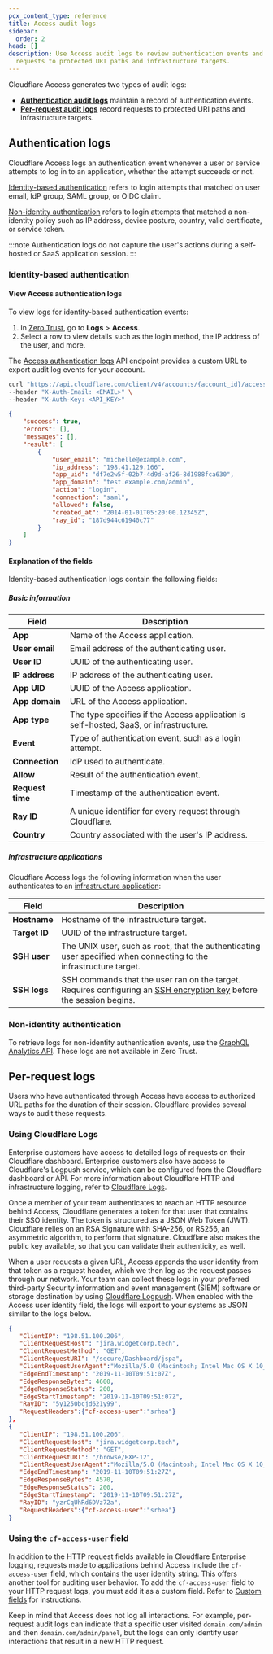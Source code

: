 ```yaml
---
pcx_content_type: reference
title: Access audit logs
sidebar:
  order: 2
head: []
description: Use Access audit logs to review authentication events and
  requests to protected URI paths and infrastructure targets.
---
```



Cloudflare Access generates two types of audit logs:

- **[Authentication audit logs](#authentication-audit-logs)** maintain a record of authentication events.
- **[Per-request audit logs](#per-request-audit-logs)** record requests to protected URI paths and infrastructure targets.

## Authentication logs

Cloudflare Access logs an authentication event whenever a user or service attempts to log in to an application, whether the attempt succeeds or not.

[Identity-based authentication](#identity-based-authentication) refers to login attempts that matched on user email, IdP group, SAML group, or OIDC claim.

[Non-identity authentication](#non-identity-authentication) refers to login attempts that matched a non-identity policy such as IP address, device posture, country, valid certificate, or service token.

:::note
Authentication logs do not capture the user's actions during a self-hosted or SaaS application session.
:::

### Identity-based authentication

#### View Access authentication logs

<Tabs syncKey="dashPlusAPI"> <TabItem label="Dashboard">

To view logs for identity-based authentication events:

1. In [Zero Trust](https://one.dash.cloudflare.com), go to **Logs** > **Access**.
2. Select a row to view details such as the login method, the IP address of the user, and more.

</TabItem> <TabItem label="API">

The [Access authentication logs](/api/resources/zero_trust/subresources/access/subresources/logs/subresources/access_requests/methods/list/) API endpoint provides a custom URL to export audit log events for your account.

```bash title="Request"
curl "https://api.cloudflare.com/client/v4/accounts/{account_id}/access/logs/access_requests?limit=25&direction=desc&since=2020-07-01T05:20:00Z&until=2020-10-01T05:20:00Z" \
--header "X-Auth-Email: <EMAIL>" \
--header "X-Auth-Key: <API_KEY>"
```

```json title="Response"
{
	"success": true,
	"errors": [],
	"messages": [],
	"result": [
		{
			"user_email": "michelle@example.com",
			"ip_address": "198.41.129.166",
			"app_uid": "df7e2w5f-02b7-4d9d-af26-8d1988fca630",
			"app_domain": "test.example.com/admin",
			"action": "login",
			"connection": "saml",
			"allowed": false,
			"created_at": "2014-01-01T05:20:00.12345Z",
			"ray_id": "187d944c61940c77"
		}
	]
}
```

</TabItem> </Tabs>

#### Explanation of the fields

Identity-based authentication logs contain the following fields:

##### Basic information

| Field          | Description                                               |
| -------------- | --------------------------------------------------------- |
| **App**        | Name of the Access application.      |
| **User email** | Email address of the authenticating user.             |
| **User ID**    | UUID of the authenticating user.                          |
| **IP address** | IP address of the authenticating user.                |
| **App UID**    | UUID of the Access application.      |
| **App domain** | URL of the Access application.                     |
| **App type**   | The type specifies if the Access application is self-hosted, SaaS, or infrastructure.     |
| **Event**      | Type of authentication event, such as a login attempt.         |
| **Connection** | IdP used to authenticate.                             |
| **Allow**      | Result of the authentication event.                   |
| **Request time** | Timestamp of the authentication event.                                    |
| **Ray ID**     | A unique identifier for every request through Cloudflare. |
| **Country**    | Country associated with the user's IP address.        |

##### Infrastructure applications

Cloudflare Access logs the following information when the user authenticates to an [infrastructure application](/cloudflare-one/applications/non-http/infrastructure-apps/):

| Field          | Description                                               |
| -------------- | --------------------------------------------------------- |
| **Hostname**   | Hostname of the infrastructure target.                |
| **Target ID**  | UUID of the infrastructure target.       |
| **SSH user**   | The UNIX user, such as `root`, that the authenticating user specified when connecting to the infrastructure target.                      |
| **SSH logs**   | SSH commands that the user ran on the target. Requires configuring an [SSH encryption key](/cloudflare-one/connections/connect-networks/use-cases/ssh/ssh-infrastructure-access/#ssh-command-logs) before the session begins.  |

### Non-identity authentication

To retrieve logs for non-identity authentication events, use the [GraphQL Analytics API](/analytics/graphql-api/tutorials/querying-access-login-events/). These logs are not available in Zero Trust.

## Per-request logs

Users who have authenticated through Access have access to authorized URL paths for the duration of their session. Cloudflare provides several ways to audit these requests.

### Using Cloudflare Logs

Enterprise customers have access to detailed logs of requests on their Cloudflare dashboard. Enterprise customers also have access to Cloudflare's Logpush service, which can be configured from the Cloudflare dashboard or API. For more information about Cloudflare HTTP and infrastructure logging, refer to [Cloudflare Logs](/logs/).

Once a member of your team authenticates to reach an HTTP resource behind Access, Cloudflare generates a token for that user that contains their SSO identity. The token is structured as a <GlossaryTooltip term="JSON web token">JSON Web Token (JWT)</GlossaryTooltip>. Cloudflare relies on an RSA Signature with SHA-256, or RS256, an asymmetric algorithm, to perform that signature. Cloudflare also makes the public key available, so that you can validate their authenticity, as well.

When a user requests a given URL, Access appends the user identity from that token as a request header, which we then log as the request passes through our network. Your team can collect these logs in your preferred third-party Security information and event management (SIEM) software or storage destination by using [Cloudflare Logpush](/cloudflare-one/insights/logs/logpush/). When enabled with the Access user identity field, the logs will export to your systems as JSON similar to the logs below.

```json
{
   "ClientIP": "198.51.100.206",
   "ClientRequestHost": "jira.widgetcorp.tech",
   "ClientRequestMethod": "GET",
   "ClientRequestURI": "/secure/Dashboard/jspa",
   "ClientRequestUserAgent":"Mozilla/5.0 (Macintosh; Intel Mac OS X 10_14_6) AppleWebKit/537.36 (KHTML, like Gecko) Chrome/78.0.3904.87 Safari/537.36",
   "EdgeEndTimestamp": "2019-11-10T09:51:07Z",
   "EdgeResponseBytes": 4600,
   "EdgeResponseStatus": 200,
   "EdgeStartTimestamp": "2019-11-10T09:51:07Z",
   "RayID": "5y1250bcjd621y99",
   "RequestHeaders":{"cf-access-user":"srhea"}
},
{
   "ClientIP": "198.51.100.206",
   "ClientRequestHost": "jira.widgetcorp.tech",
   "ClientRequestMethod": "GET",
   "ClientRequestURI": "/browse/EXP-12",
   "ClientRequestUserAgent":"Mozilla/5.0 (Macintosh; Intel Mac OS X 10_14_6) AppleWebKit/537.36 (KHTML, like Gecko) Chrome/78.0.3904.87 Safari/537.36",
   "EdgeEndTimestamp": "2019-11-10T09:51:27Z",
   "EdgeResponseBytes": 4570,
   "EdgeResponseStatus": 200,
   "EdgeStartTimestamp": "2019-11-10T09:51:27Z",
   "RayID": "yzrCqUhRd6DVz72a",
   "RequestHeaders":{"cf-access-user":"srhea"}
}
```

### Using the `cf-access-user` field

In addition to the HTTP request fields available in Cloudflare Enterprise logging, requests made to applications behind Access include the `cf-access-user` field, which contains the user identity string. This offers another tool for auditing user behavior. To add the `cf-access-user` field to your HTTP request logs, you must add it as a custom field. Refer to [Custom fields](/logs/reference/custom-fields/) for instructions.

Keep in mind that Access does not log all interactions. For example, per-request audit logs can indicate that a specific user visited `domain.com/admin` and then `domain.com/admin/panel`, but the logs can only identify user interactions that result in a new HTTP request.
